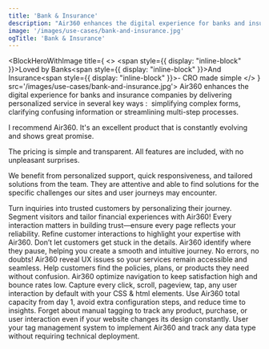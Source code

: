 ```yaml
---
title: 'Bank & Insurance'
description: "Air360 enhances the digital experience for banks and insurance companies like Empruntis by delivering personalized service in several key ways : simplifying complex forms, clarifying confusing information or streamlining multi-step processes. This creates a smooth customer journey tailored to each user's unique needs."
image: '/images/use-cases/bank-and-insurance.jpg'
ogTitle: 'Bank & Insurance'
---
```


<BlockHeroWithImage title={
    <>
      <span style={{ display: "inline-block" }}>Loved by Banks</span><span style={{ display: "inline-block" }}>And Insurance</span><span style={{ display: "inline-block" }}>- CRO made simple</span>
    </>
  } src='/images/use-cases/bank-and-insurance.jpg'>
  Air360 enhances the digital experience for banks and insurance companies by delivering personalized service in several key ways :  simplifying complex forms, clarifying confusing information or streamlining multi-step processes.
</BlockHeroWithImage>

<ShowcaseLogos>
  <Empruntis />
  <Immobilier />
</ShowcaseLogos>

<BlockTestimonial name='Empruntis' src='/logo-brand/empruntis.svg'>
I recommend Air360. It's an excellent product that is constantly evolving and shows great promise.

The pricing is simple and transparent. All features are included, with no unpleasant surprises.

We benefit from personalized support, quick responsiveness, and tailored solutions from the team. They are attentive and able to find solutions for the specific challenges our sites and user journeys may encounter.
</BlockTestimonial>

<SlideFeature title='How does Air360 help banks and insurance?'>
  <Slide title='Create experiences that convert' src='/images/use-cases/slides/slide1.webp' shadow={false}>
    Turn inquiries into trusted customers by personalizing their journey. Segment visitors and tailor financial experiences with Air360!
  </Slide>
  <Slide title='The best possible version of every page' src='/images/use-cases/slides/slide2.webp' shadow={false}>
    Every interaction matters in building trust—ensure every page reflects your reliability. Refine customer interactions to highlight your expertise with Air360.
  </Slide>
  <Slide title='Simplify the application experience' src='/images/use-cases/slides/slide3.webp' shadow={false}>
    Don’t let customers get stuck in the details. Air360 identify where they pause, helping you create a smooth and intuitive journey.
  </Slide>
  <Slide title='Keep your site running smoothly' src='/images/use-cases/slides/slide4.webp' shadow={false}>
    No errors, no doubts! Air360 reveal UX issues so your services remain accessible and seamless.
  </Slide>
  <Slide title='Keep your customers happy' src='/images/use-cases/slides/slide5.webp' shadow={false}>
    Help customers find the policies, plans, or products they need without confusion. Air360 optimize navigation to keep satisfaction high and bounce rates low.
  </Slide>
</SlideFeature>

<GalleryBlocks title='We are different'>
  <Block title='Auto-Tracking' icon='robot-astromech' color='orange'>
    Capture every click, scroll, pageview, tap, any user interaction by default with your CSS & html elements.
  </Block>
  <Block title='Plug and Play' icon='bolt' color='purple'>
    Use Air360 total capacity from day 1, avoid extra configuration steps, and reduce time to insights.
  </Block>
  <Block title='Tagless' icon='tag' color='orange'>
    Forget about manual tagging to track any product, purchase, or user interaction even if your website changes its design constantly.
  </Block>
  <Block title='Codeless' icon='code' color='purple'>
    User your tag management system to implement Air360 and track any data type without requiring technical deployment.
  </Block>
</GalleryBlocks>

<BlockSection lp>
  <LaundryList lang="en" items={['Create experiences that convert', 'The best possible version of every page', 'Simplify the application experience', 'Keep your site running smoothly', 'Keep your customers happy']} />
</BlockSection>

<BlockFeature title='Everything you need to create the best possible user experience'>
  <Feature name='Auto-tracking' icon='robot-astromech' />
  <Feature name='Custom data collection' icon='database' />
  <Feature name='No-code error detection' icon='message-exclamation' />
  <Feature name='Advanced segments' icon='square-kanban' />
  <Feature name='Funnel analysis' icon='filter-circle-dollar' />
  <Feature name='User journeys' icon='cart-shopping' />
  <Feature name='On-page analysis' icon='user-magnifying-glass' />
  <Feature name='Session replays' icon='clapperboard-play' />
</BlockFeature>

<BlockSection className='mb-15'>
  <IncreaseConversionWrapper />
</BlockSection>
